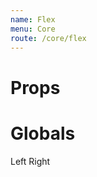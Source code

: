 ```yaml
---
name: Flex
menu: Core
route: /core/flex
---
```



# Props

<Props of={Flex} />

# Globals

<Playground>
	<Flex
		cfg={{
			flex: '1 1 auto',
			justifyContent: 'space-between',
			bg: 'accents.2',
			color: 'background',
			p: 3,
		}}
	>
		<Flex>Left</Flex>
		<Flex>Right</Flex>
	</Flex>
</Playground>
